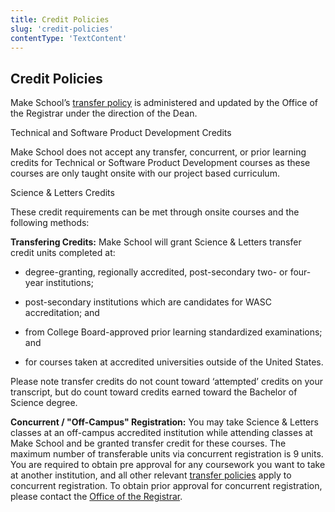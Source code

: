 ```yaml
---
title: Credit Policies
slug: 'credit-policies'
contentType: 'TextContent'
---
```


## Credit Policies

Make School’s [transfer policy](#heading=h.wu5v3v6dl8q6) is administered and updated by the Office
of the Registrar under the direction of the Dean.

Technical and Software Product Development Credits

Make School does not accept any transfer, concurrent, or prior learning credits for Technical or
Software Product Development courses as these courses are only taught onsite with our project based
curriculum.

Science & Letters Credits

These credit requirements can be met through onsite courses and the following methods:

**Transfering Credits:** Make School will grant Science & Letters transfer credit units completed
at:

- degree-granting, regionally accredited, post-secondary two- or four-year institutions;

- post-secondary institutions which are candidates for WASC accreditation; and

- from College Board-approved prior learning standardized examinations; and

- for courses taken at accredited universities outside of the United States.

Please note transfer credits do not count toward ‘attempted’ credits on your transcript, but do
count toward credits earned toward the Bachelor of Science degree.

**Concurrent / "Off-Campus" Registration:** You may take Science & Letters classes at an off-campus
accredited institution while attending classes at Make School and be granted transfer credit for
these courses. The maximum number of transferable units via concurrent registration is 9 units. You
are required to obtain pre approval for any coursework you want to take at another institution, and
all other relevant [transfer policies](#heading=h.wu5v3v6dl8q6) apply to concurrent registration. To
obtain prior approval for concurrent registration, please contact the
[Office of the Registrar](mailto:registrar@makeschool.com).
